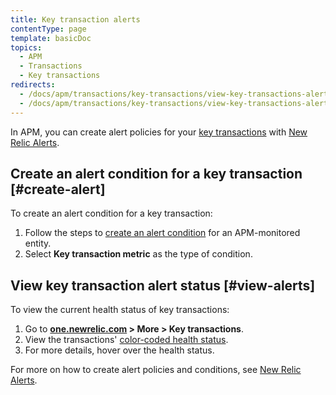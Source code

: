 ```yaml
---
title: Key transaction alerts
contentType: page
template: basicDoc
topics:
  - APM
  - Transactions
  - Key transactions
redirects:
  - /docs/apm/transactions/key-transactions/view-key-transactions-alert-policies-conditions
  - /docs/apm/transactions/key-transactions/view-key-transactions-alert-information
---
```


In APM, you can create alert policies for your [key transactions](/docs/apm/transactions/key-transactions/key-transactions-tracking-important-transactions-or-events) with [New Relic Alerts](/docs/alerts).

## Create an alert condition for a key transaction [#create-alert]

To create an alert condition for a key transaction:

1. Follow the steps to [create an alert condition](/docs/alerts/new-relic-alerts/defining-conditions/define-alert-conditions#create-condition) for an APM-monitored entity.
2. Select **Key transaction metric** as the type of condition.

## View key transaction alert status [#view-alerts]

To view the current health status of key transactions:

1. Go to **[one.newrelic.com](https://one.newrelic.com) > More > Key transactions**.
2. View the transactions' [color-coded health status](/docs/alerts/new-relic-alerts/configuring-alert-policies/identify-entities-without-alert-policies).
3. For more details, hover over the health status.

For more on how to create alert policies and conditions, see [New Relic Alerts](/docs/alerts/new-relic-alerts).

